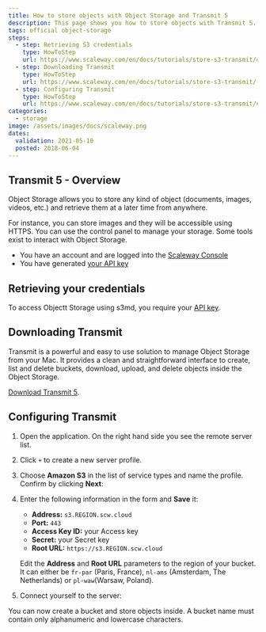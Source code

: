 ```yaml
---
title: How to store objects with Object Storage and Transmit 5
description: This page shows you how to store objects with Transmit 5.
tags: official object-storage
steps:
  - step: Retrieving S3 credentials
    type: HowToStep
    url: https://www.scaleway.com/en/docs/tutorials/store-s3-transmit/#Retrieving-S3-credentials
  - step: Downloading Transmit
    type: HowToStep
    url: https://www.scaleway.com/en/docs/tutorials/store-s3-transmit/-Downloading-Transmit
  - step: Configuring Transmit
    type: HowToStep
    url: https://www.scaleway.com/en/docs/tutorials/store-s3-transmit/#Configuring-Transmit
categories:
  - storage
image: /assets/images/docs/scaleway.png
dates:
  validation: 2021-05-10
  posted: 2018-06-04
---
```


## Transmit 5 - Overview 

Object Storage allows you to store any kind of object (documents, images, videos, etc.) and retrieve them at a later time from anywhere.

For instance, you can store images and they will be accessible using HTTPS.
You can use the control panel to manage your storage. Some tools exist to interact with Object Storage.

<Message type="requirement">

- You have an account and are logged into the [Scaleway Console](https://console.scaleway.com)
- You have generated [your API key](/console/my-project/how-to/generate-api-key/)

</Message>

## Retrieving your credentials

To access Objectt Storage using s3md, you require your [API key](/console/my-project/how-to/generate-api-key/).

## Downloading Transmit

Transmit is a powerful and easy to use solution to manage Object Storage from your Mac.
It provides a clean and straightforward interface to create, list and delete buckets, download, upload, and delete objects inside the Object Storage.

[Download Transmit 5](https://panic.com/transmit/).

## Configuring Transmit

1. Open the application. On the right hand side you see the remote server list.

2. Click `+` to create a new server profile.

3. Choose **Amazon S3** in the list of service types and name the profile. Confirm by clicking **Next**:
<Lightbox src="scaleway-transmit-00.png" alt="" />

4. Enter the following information in the form and **Save** it:
    - **Address:** `s3.REGION.scw.cloud`
    - **Port:** `443`
    - **Access Key ID:** your Access key
    - **Secret:** your Secret key
    - **Root URL:** `https://s3.REGION.scw.cloud`

    <Message type="important">

    Edit the **Address** and **Root URL** parameters to the region of your bucket. It can either be `fr-par` (Paris, France), `nl-ams` (Amsterdam, The Netherlands) or `pl-waw`(Warsaw, Poland).

    </Message>

    <Lightbox src="scaleway-transmit-01.png" alt="" />

5. Connect yourself to the server:

<Lightbox src="scaleway-transmit-02.png" alt="" />

You can now create a bucket and store objects inside.
A bucket name must contain only alphanumeric and lowercase characters.
